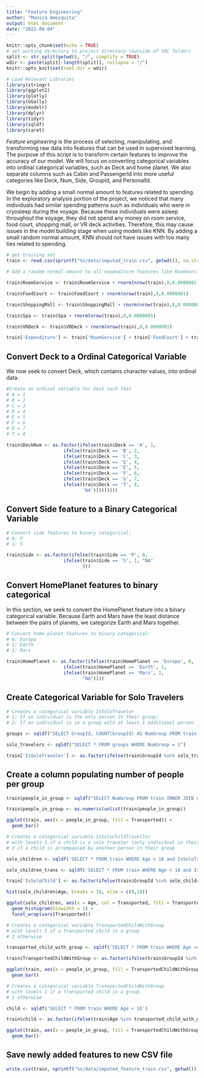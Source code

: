 ```yaml
---
title: "Feature Engineering"
author: "Monica Amezquita"
output: html_document
date: "2022-08-04"
---
```


```r
knitr::opts_chunk$set(echo = TRUE)
# set working directory to project directory (outside of SRC folder)
split <- str_split(getwd(), "/", simplify = TRUE)
wdir <- paste(split[-length(split)], collapse = "/")
knitr::opts_knit$set(root.dir = wdir)
```

```r
# Load Relevant Libraries 
library(stringr)
library(ggplot2)
library(plotly)
library(GGally)
library(modelr)
library(dplyr)
library(tidyr)
library(sqldf)
library(caret)
```

*Feature engineering* is the process of selecting, manipulating, and transforming raw data into features that can be used in supervised learning. The purpose of this script is to transform certain features to improve the accuracy of our model. We will focus on converting categorical variables into ordinal categorical variables, such as Deck and home planet. We also separate columns such as Cabin and PassengerId into more useful categories like Deck, Num, Side, GroupId, and PersonalId.

We begin by adding a small normal amount to features related to spending. In the exploratory analysis portion of the project, we noticed that many individuals had similar spending patterns such as individuals who were in cryosleep during the voyage. Because these individuals were asleep throughout the voyage, they did not spend any money on room service, food court, shopping mall, or VR deck activities. Therefore, this may cause issues in the model building stage when using models like KNN. By adding a small random normal amount, KNN should not have issues with too many ties related to spending.  

```r
# get training set
train <- read.csv(sprintf("%s/data/imputed_train.csv", getwd()), na.strings = "")

# Add a random normal amount to all expenditure features like RoomService, FoodCourt, and ShoppingMall

train$RoomService <- train$RoomService + rnorm(nrow(train),0,0.0000001)

train$FoodCourt <- train$FoodCourt + rnorm(nrow(train),0,0.0000001)

train$ShoppingMall <- train$ShoppingMall + rnorm(nrow(train),0,0.0000001)

train$Spa <- train$Spa + rnorm(nrow(train),0,0.0000001)

train$VRDeck <- train$VRDeck + rnorm(nrow(train),0,0.0000001)

train['Expenditure'] <- train['RoomService'] + train['FoodCourt'] + train['ShoppingMall'] + train['Spa'] + train['VRDeck']
```

## Convert Deck to a Ordinal Categorical Variable

We now seek to convert Deck, which contains character values, into ordinal data. 

```r

#Create an ordinal variable for Deck such that 
# A = 1
# B = 2
# C = 3
# D = 4
# E = 5
# F = 6
# G = 7
# T = 8

train$DeckNum <- as.factor(ifelse(train$Deck == 'A', 1,
                     ifelse(train$Deck == 'B', 2,
                     ifelse(train$Deck == 'C', 3,
                     ifelse(train$Deck == 'D', 4,
                     ifelse(train$Deck == 'E', 5,
                     ifelse(train$Deck == 'F', 6,
                     ifelse(train$Deck == 'G', 7,
                     ifelse(train$Deck == 'T', 8,
                            'NA')))))))))
```

## Convert Side feature to a Binary Categorical Variable

```r

# Convert side features to binary categorical: 
# 0: P
# 1: S

train$Side <- as.factor(ifelse(train$Side == 'P', 0,
                     ifelse(train$Side == 'S', 1, "NA"
                            )))
```

## Convert HomePlanet features to binary categorical

In this section, we seek to convert the HomePlanet feature into a binary categorical variable. Because Earth and Mars have the least distance between the pairs of planets, we categorize Earth and Mars together. 

```r

# Convert home planet features to binary categorical: 
# 0: Europa
# 1: Earth
# 1: Mars

train$HomePlanet <- as.factor(ifelse(train$HomePlanet == 'Europa', 0,
                     ifelse(train$HomePlanet == 'Earth', 1,
                     ifelse(train$HomePlanet == 'Mars', 1,
                            "NA"))))
```

## Create Categorical Variable for Solo Travelers

```r
# Creates a categorical variable IsSoloTraveler 
# 1: If an individual is the only person in their group; 
# 2: If an individual is in a group with at least 1 additional person

groups <- sqldf("SELECT GroupId, COUNT(GroupId) AS NumGroup FROM train GROUP BY GroupId")

solo_travelers <- sqldf("SELECT * FROM groups WHERE NumGroup = 1")

train['IsSoloTraveler'] <- as.factor(ifelse(train$GroupId %in% solo_travelers$GroupId, 1,0))
```

## Create a column populating number of people per group

```r
train$people_in_group <- sqldf("SELECT NumGroup FROM train INNER JOIN groups on train.groupId = groups.GroupId")

train$people_in_group <- as.numeric(unlist(train$people_in_group))

ggplot(train, aes(x = people_in_group, fill = Transported)) + 
  geom_bar()
```

```r
# Creates a categorical variable IsSoloChildTraveller
# with levels 1 if a child is a solo traveler (only individual in their group)
# 2 if a child is accompanied by another person in their group 

solo_children <- sqldf('SELECT * FROM train WHERE Age < 18 and IsSoloTraveler = 1')

solo_children_trans <- sqldf('SELECT * FROM train WHERE Age < 18 and IsSoloTraveler = 1')

train['IsSoloChild'] <- as.factor(ifelse(train$GroupId %in% solo_children$GroupId, 1,0))

hist(solo_children$Age, breaks = 18, xlim = c(0,18))

ggplot(solo_children, aes(x = Age, col = Transported, fill = Transported)) + 
  geom_histogram(binwidth = 1) + 
  facet_wrap(vars(Transported))

```


```r
# Creates a categorical variable TransportedChildWithGroup
# with levels 1 if a transported child in a group
# 2 otherwise

transported_child_with_group <- sqldf('SELECT * FROM train WHERE Age <= 8 and IsSoloTraveler = 0 and Transported = 1')

train$TransportedChildWithGroup <- as.factor(ifelse(train$GroupId %in% transported_child_with_group$GroupId, 1,0))

ggplot(train, aes(x = people_in_group, fill = TransportedChildWithGroup)) + 
  geom_bar()
```
```r
# Creates a categorical variable TransportedChildWithGroup
# with levels 1 if a transported child in a group
# 2 otherwise

child <- sqldf('SELECT * FROM train WHERE Age < 18')

train$child <- as.factor(ifelse(train$Age %in% transported_child_with_group$GroupId, 1,0))

ggplot(train, aes(x = people_in_group, fill = TransportedChildWithGroup)) + 
  geom_bar()
```

## Save newly added features to new CSV file

```r
write.csv(train, sprintf("%s/data/imputed_feature_train.csv", getwd()), row.names = FALSE)
```

